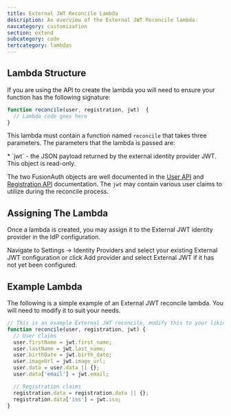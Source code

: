 ```yaml
---
title: External JWT Reconcile Lambda
description: An overview of the External JWT Reconcile lambda.
navcategory: customization
section: extend
subcategory: code
tertcategory: lambdas
---
```


<ReconcileLambdaIntro identity_provider_name="External JWT" prefix="an" />

## Lambda Structure

If you are using the API to create the lambda you will need to ensure your function has the following signature:

```javascript
function reconcile(user, registration, jwt)  {
  // Lambda code goes here
}
```

This lambda must contain a function named `reconcile` that takes three parameters. The parameters that the lambda is passed are:

<ReconcileLambdaUserRegistrationParameters />
* `jwt` - the JSON payload returned by the external identity provider JWT. This object is read-only.

The two FusionAuth objects are well documented in the [User API](/docs/apis/users) and [Registration API](/docs/apis/registrations) documentation. The `jwt` may contain various user claims to utilize during the reconcile process.

## Assigning The Lambda

Once a lambda is created, you may assign it to the External JWT identity provider in the IdP configuration.

Navigate to <Breadcrumb>Settings -> Identity Providers</Breadcrumb> and select your existing External JWT configuration or click <UIelement>Add provider</UIelement> and select External JWT if it has not yet been configured.

## Example Lambda

The following is a simple example of an External JWT reconcile lambda. You will need to modify it to suit your needs.

```javascript
// This is an example External JWT reconcile, modify this to your liking.
function reconcile(user, registration, jwt) {
  // User claims
  user.firstName = jwt.first_name;
  user.lastName = jwt.last_name;
  user.birthDate = jwt.birth_date;
  user.imageUrl = jwt.image_url;
  user.data = user.data || {};
  user.data['email'] = jwt.email;

  // Registration claims
  registration.data = registration.data || {};
  registration.data['iss'] = jwt.iss;
}
```
